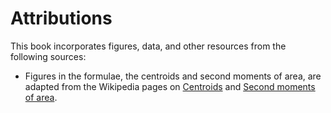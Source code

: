 # Attributions {.unnumbered}

This book incorporates figures, data, and other resources from the following sources:

-   Figures in the formulae, the centroids and second moments of area, are adapted from the Wikipedia pages on [Centroids](https://en.wikipedia.org/wiki/List_of_centroids) and [Second moments of area](https://en.wikipedia.org/wiki/List_of_second_moments_of_area).

```{=html}
<!-- 
-   Images

-   Data and Datasets

-   Other Resources 
-->
```